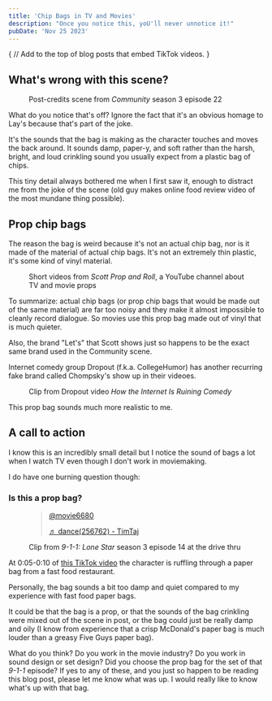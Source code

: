 ```yaml
---
title: 'Chip Bags in TV and Movies'
description: "Once you notice this, yoU'll never unnotice it!"
pubDate: 'Nov 25 2023'
---
```


{
	// Add to the top of blog posts that embed TikTok videos.
}
<script async src="https://www.tiktok.com/embed.js"></script>

## What's wrong with this scene?
 
<figure>
	<YouTubeVideo src="https://www.youtube.com/embed/JS9zBaBmZxc"/>
	<figcaption>
		Post-credits scene from <cite>Community</cite> season 3 episode 22
	</figcaption>
</figure>

What do you notice that's off? Ignore the fact that it's an obvious homage to Lay's because that's part of the joke.

It's the sounds that the bag is making as the character touches and moves the back around. It sounds damp, paper-y, and soft rather than the harsh, bright, and loud crinkling sound you usually expect from a plastic bag of chips.

This tiny detail always bothered me when I first saw it, enough to distract me from the joke of the scene (old guy makes online food review video of the most mundane thing possible).

## Prop chip bags

The reason the bag is weird because it's not an actual chip bag, nor is it made of the material of actual chip bags. It's not an extremely thin plastic, it's some kind of vinyl material.

<figure>
	<YouTubeVideo src="https://www.youtube.com/embed/OA42ZSO8-Yc"/>
	<YouTubeVideo src="https://www.youtube.com/embed/8zzsE39KwvU"/>
	<figcaption>
		Short videos from <cite>Scott Prop and Roll</cite>, a YouTube channel about TV and movie props
	</figcaption>
</figure>

To summarize: actual chip bags (or prop chip bags that would be made out of the same material) are far too noisy and they make it almost impossible to cleanly record dialogue. So movies use this prop bag made out of vinyl that is much quieter.

Also, the brand "Let's" that Scott shows just so happens to be the exact same brand used in the Community scene.

Internet comedy group Dropout (f.k.a. CollegeHumor) has another recurring fake brand called Chompsky's show up in their videoes.

<figure>
	<YouTubeVideo src="https://www.youtube.com/embed/CNzWb9Lu2Fs?clip=UgkxI4jAEwB-IOaXjNKPfbJEtur3VwdATIg2&clipt=ELDkAxjwogQ"/>
	<figcaption>
		Clip from Dropout video <cite>How the Internet Is Ruining Comedy</cite>
	</figcaption>
</figure>

This prop bag sounds much more realistic to me.

## A call to action

I know this is an incredibly small detail but I notice the sound of bags a lot when I watch TV even though I don't work in moviemaking.

I do have one burning question though:

### Is this a prop bag?

<figure>
	<blockquote class="tiktok-embed" cite="https://www.tiktok.com/@movie6680/video/7302453534132407582"
		data-video-id="7302453534132407582" style="max-width: 605px;min-width: 325px;">
		<section>
		<a target="_blank" title="@movie6680" href="https://www.tiktok.com/@movie6680?refer=embed">@movie6680</a>
			<p></p>
			<a target="_blank" title="♬ dance(256762) - TimTaj"
				href="https://www.tiktok.com/music/dance-256762-6830462309895276545?refer=embed">♬ dance(256762) - TimTaj</a>
		</section>
	</blockquote>
	<figcaption>
		Clip from <cite>9-1-1: Lone Star</cite> season 3 episode 14 at the drive thru
	</figcaption>
</figure>

At 0:05-0:10 of [this TikTok video](https://www.tiktok.com/@movie6680/video/7302453534132407582?lang=en) the character is ruffling through a paper bag from a fast food restaurant.

Personally, the bag sounds a bit too damp and quiet compared to my experience with fast food paper bags.

It could be that the bag is a prop, or that the sounds of the bag crinkling were mixed out of the scene in post, or the bag could just be really damp and oily (I know from experience that a crisp McDonald's paper bag is much louder than a greasy Five Guys paper bag).

What do you think? Do you work in the movie industry? Do you work in sound design or set design? Did you choose the prop bag for the set of that _9-1-1_ episode? If yes to any of these, and you just so happen to be reading this blog post, please let me know what was up. I would really like to know what's up with that bag.

